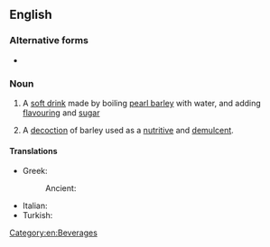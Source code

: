 {{also|barley-water}}

==English==

===Alternative forms===
* {{l|en|barley-water}}

===Noun===
{{wikipedia}}
{{en-noun|~}}

# {{lb|en|British}} A [[soft drink]] made by boiling [[pearl barley]] with water, and adding [[flavouring]] and [[sugar]]
# {{lb|en|medicine|archaic}} A [[decoction]] of barley used as a [[nutritive]] and [[demulcent]].

====Translations====
{{trans-top|a drink made by boiling pearl barley with water}}
* Greek:
*: Ancient: {{t|grc|χυλός|m}}
{{trans-mid}}
* Italian: {{t+|it|orzata|f}}
* Turkish: {{t+|tr|arpa suyu}}
{{trans-bottom}}

[[Category:en:Beverages]]